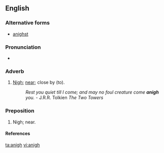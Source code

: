 ==English==

===Alternative forms===
* [[anighst]] {{qualifier|obsolete}}

===Pronunciation===
* {{IPA|/əˈnai/}}

===Adverb===
{{en-adv}}

# {{context|archaic|lang=en}} [[nigh|Nigh]]; [[near]]; close by (to).
#: ''Rest you quiet till I come; and may no foul creature come '''anigh''' you.'' - J.R.R. Tolkien ''The Two Towers''

===Preposition===
{{en-prep}}

# {{context|archaic|lang=en}} Nigh; near.

====References====
{{R:Century 1911}}

[[ta:anigh]]
[[vi:anigh]]